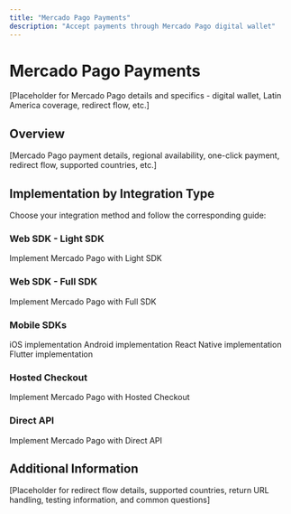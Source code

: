 ```yaml
---
title: "Mercado Pago Payments"
description: "Accept payments through Mercado Pago digital wallet"
---
```


# Mercado Pago Payments

[Placeholder for Mercado Pago details and specifics - digital wallet, Latin America coverage, redirect flow, etc.]

## Overview

[Mercado Pago payment details, regional availability, one-click payment, redirect flow, supported countries, etc.]

## Implementation by Integration Type

Choose your integration method and follow the corresponding guide:

### Web SDK - Light SDK

<Card title="Mercado Pago with SDK Lite" icon="code" href="/mock-sdks/web/light-sdk/mercadopago">
  Implement Mercado Pago with Light SDK
</Card>

### Web SDK - Full SDK

<Card title="Mercado Pago with SDK Full" icon="code" href="/mock-sdks/web/full-sdk/mercadopago">
  Implement Mercado Pago with Full SDK
</Card>

### Mobile SDKs

<CardGroup cols={2}>
  <Card title="iOS SDK" icon="mobile" href="/mock-sdks/mobile/overview">
    iOS implementation
  </Card>
  <Card title="Android SDK" icon="mobile" href="/mock-sdks/mobile/overview">
    Android implementation
  </Card>
  <Card title="React Native" icon="mobile" href="/mock-sdks/mobile/react-native">
    React Native implementation
  </Card>
  <Card title="Flutter" icon="mobile" href="/mock-sdks/mobile/flutter">
    Flutter implementation
  </Card>
</CardGroup>

### Hosted Checkout

<Card title="Mercado Pago with Hosted Checkout" icon="browser" href="/mock-hosted/payment-methods">
  Implement Mercado Pago with Hosted Checkout
</Card>

### Direct API

<Card title="Mercado Pago via Direct API" icon="terminal" href="/mock-direct-api/guides/create-payment-mercadopago">
  Implement Mercado Pago with Direct API
</Card>

## Additional Information

[Placeholder for redirect flow details, supported countries, return URL handling, testing information, and common questions]
